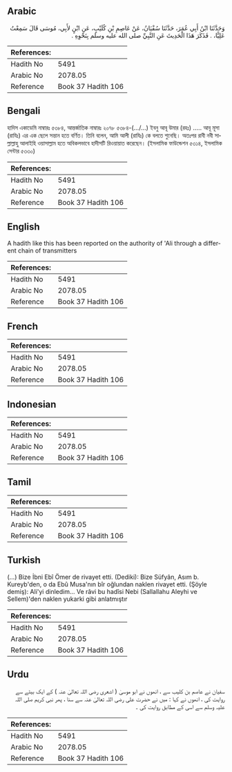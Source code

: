 ## Arabic


<div dir="rtl" lang="ar" style={{fontSize:'larger',backgroundColor:'#f8f9fa',padding:20}}>
وَحَدَّثَنَا ابْنُ أَبِي عُمَرَ، حَدَّثَنَا سُفْيَانُ، عَنْ عَاصِمِ بْنِ كُلَيْبٍ، عَنِ ابْنٍ لأَبِي، مُوسَى قَالَ سَمِعْتُ عَلِيًّا، ‏.‏ فَذَكَرَ هَذَا الْحَدِيثَ عَنِ النَّبِيِّ صلى الله عليه وسلم بِنَحْوِهِ ‏.‏
</div>
<div style={{backgroundColor:'#f8f9fa',padding:20, marginBottom: 10}}><table> <thead> <tr> <th>References:</th> <th></th> </tr> </thead> <tbody><tr><td>Hadith No</td><td>5491</td></tr><tr><td>Arabic No</td><td>2078.05</td></tr><tr><td>Reference</td><td>Book 37 Hadith 106</td></tr></tbody></table></div>

## Bengali


<div dir="ltr" lang="bn" style={{fontSize:'larger',backgroundColor:'#f8f9fa',padding:20}}>
হাদিস একাডেমি নাম্বারঃ ৫৩৮৪, আন্তর্জাতিক নাম্বারঃ ২০৭৮ ৫৩৮৪-(…/...) ইবনু আবূ উমার (রহঃ) ..... আবূ মূসা (রাযিঃ) এর এক ছেলে সন্তান হতে বর্ণিত। তিনি বলেন, আমি আলী (রাযিঃ) কে বলতে শুনেছি। অতঃপর রাবী নবী সাল্লাল্লাহু আলাইহি ওয়াসাল্লাম হতে অবিকলভাবে হাদীসটি রিওয়ায়াত করেছেন। (ইসলামিক ফাউন্ডেশন ৫৩১৪, ইসলামিক সেন্টার ৫৩৩০)
</div>
<div style={{backgroundColor:'#f8f9fa',padding:20, marginBottom: 10}}><table> <thead> <tr> <th>References:</th> <th></th> </tr> </thead> <tbody><tr><td>Hadith No</td><td>5491</td></tr><tr><td>Arabic No</td><td>2078.05</td></tr><tr><td>Reference</td><td>Book 37 Hadith 106</td></tr></tbody></table></div>

## English


<div dir="ltr" lang="en" style={{fontSize:'larger',backgroundColor:'#f8f9fa',padding:20}}>
A hadith like this has been reported on the authority of 'Ali through a different chain of transmitters
</div>
<div style={{backgroundColor:'#f8f9fa',padding:20, marginBottom: 10}}><table> <thead> <tr> <th>References:</th> <th></th> </tr> </thead> <tbody><tr><td>Hadith No</td><td>5491</td></tr><tr><td>Arabic No</td><td>2078.05</td></tr><tr><td>Reference</td><td>Book 37 Hadith 106</td></tr></tbody></table></div>

## French


<div dir="ltr" lang="fr" style={{fontSize:'larger',backgroundColor:'#f8f9fa',padding:20}}>

</div>
<div style={{backgroundColor:'#f8f9fa',padding:20, marginBottom: 10}}><table> <thead> <tr> <th>References:</th> <th></th> </tr> </thead> <tbody><tr><td>Hadith No</td><td>5491</td></tr><tr><td>Arabic No</td><td>2078.05</td></tr><tr><td>Reference</td><td>Book 37 Hadith 106</td></tr></tbody></table></div>

## Indonesian


<div dir="ltr" lang="id" style={{fontSize:'larger',backgroundColor:'#f8f9fa',padding:20}}>

</div>
<div style={{backgroundColor:'#f8f9fa',padding:20, marginBottom: 10}}><table> <thead> <tr> <th>References:</th> <th></th> </tr> </thead> <tbody><tr><td>Hadith No</td><td>5491</td></tr><tr><td>Arabic No</td><td>2078.05</td></tr><tr><td>Reference</td><td>Book 37 Hadith 106</td></tr></tbody></table></div>

## Tamil


<div dir="ltr" lang="ta" style={{fontSize:'larger',backgroundColor:'#f8f9fa',padding:20}}>

</div>
<div style={{backgroundColor:'#f8f9fa',padding:20, marginBottom: 10}}><table> <thead> <tr> <th>References:</th> <th></th> </tr> </thead> <tbody><tr><td>Hadith No</td><td>5491</td></tr><tr><td>Arabic No</td><td>2078.05</td></tr><tr><td>Reference</td><td>Book 37 Hadith 106</td></tr></tbody></table></div>

## Turkish


<div dir="ltr" lang="tr" style={{fontSize:'larger',backgroundColor:'#f8f9fa',padding:20}}>
(…) Bize İbni Ebî Ömer de rivayet etti. (Dediki): Bize Süfyân, Asım b. Kureyb'den, o da Ebû Musa'nın bîr oğlundan naklen rivayet etti. (Şöyle demiş): Ali'yi dinledim... Ve râvi bu hadîsi Nebi (Sallallahu Aleyhi ve Sellem)'den naklen yukarki gibi anlatmıştır
</div>
<div style={{backgroundColor:'#f8f9fa',padding:20, marginBottom: 10}}><table> <thead> <tr> <th>References:</th> <th></th> </tr> </thead> <tbody><tr><td>Hadith No</td><td>5491</td></tr><tr><td>Arabic No</td><td>2078.05</td></tr><tr><td>Reference</td><td>Book 37 Hadith 106</td></tr></tbody></table></div>

## Urdu


<div dir="rtl" lang="ur" style={{fontSize:'larger',backgroundColor:'#f8f9fa',padding:20}}>
سفیان نے عاصم بن کلیب سے ، انھوں نے ابو موسیٰ ( اشعری رضی اللہ تعالیٰ عنہ ) کے ایک بیٹے سے روایت کی ، انھوں نے کہا : میں نے حضرت علی رضی اللہ تعالیٰ عنہ سے سنا ، پھر نبی کریم صلی اللہ علیہ وسلم سے اسی کے مطابق روایت کی ۔
</div>
<div style={{backgroundColor:'#f8f9fa',padding:20, marginBottom: 10}}><table> <thead> <tr> <th>References:</th> <th></th> </tr> </thead> <tbody><tr><td>Hadith No</td><td>5491</td></tr><tr><td>Arabic No</td><td>2078.05</td></tr><tr><td>Reference</td><td>Book 37 Hadith 106</td></tr></tbody></table></div>